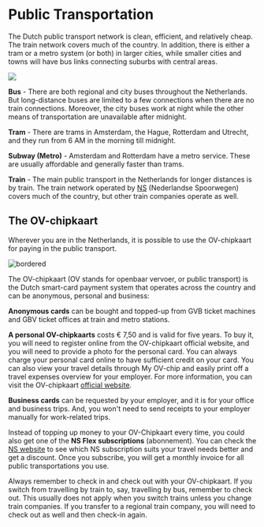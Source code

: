 <meta id="public-transportation" title="Public Transportation" />

# Public Transportation

The Dutch public transport network is clean, efficient, and relatively cheap. The train network covers much of the country. In addition, there is either a tram or a metro system (or both) in larger cities, while smaller cities and towns will have bus links connecting suburbs with central areas.

![](cover-public-transportation.png)

**Bus** - There are both regional and city buses throughout the Netherlands. But long-distance buses are limited to a few connections when there are no train connections. Moreover, the city buses work at night while the other means of transportation are unavailable after midnight.

**Tram** - There are trams in Amsterdam, the Hague, Rotterdam and Utrecht, and they run from 6 AM in the morning till midnight.

**Subway (Metro)** - Amsterdam and Rotterdam have a metro service. These are usually affordable and generally faster than trams.

**Train** - The main public transport in the Netherlands for longer distances is by train. The train network operated by [NS](https://www.ns.nl/en) (Nederlandse Spoorwegen) covers much of the country, but other train companies operate as well.

## The OV-chipkaart

Wherever you are in the Netherlands, it is possible to use the OV-chipkaart for paying in the public transport.

![bordered](content-transportation-ov.png)

The OV-chipkaart (OV stands for openbaar vervoer, or public transport) is the Dutch smart-card payment system that operates across the country and can be anonymous, personal and business:

**Anonymous cards** can be bought and topped-up from GVB ticket machines and GBV ticket offices at train and metro stations.

**A personal OV-chipkaarts** costs € 7,50 and is valid for five years. To buy it, you will need to register online from the OV-chipkaart official website, and you will need to provide a photo for the personal card. You can always charge your personal card online to have sufficient credit on your card. You can also view your travel details through My OV-chip and easily print off a travel expenses overview for your employer. For more information, you can visit the OV-chipkaart [official website](https://www.ov-chipkaart.nl/purchase-an-ov-chipkaart/apply-for-personal-ov-chipkaart.htm).

**Business cards** can be requested by your employer, and it is for your office and business trips. And, you won't need to send receipts to your employer manually for work-related trips.

Instead of topping up money to your OV-Chipkaart every time, you could also get one of the **NS Flex subscriptions** (abonnement). You can check the [NS website](https://www.ns.nl/nsflex/webshop#/keuzehulp/landing) to see which NS subscription suits your travel needs better and get a discount. Once you subscribe, you will get a monthly invoice for all public transportations you use.

<callout type="warning">
    Always remember to check in and check out with your OV-chipkaart. If you
    switch from travelling by train to, say, travelling by bus, remember to
    check out. This usually does not apply when you switch trains unless you
    change train companies. If you transfer to a regional train company, you
    will need to check out as well and then check-in again.
</callout>
